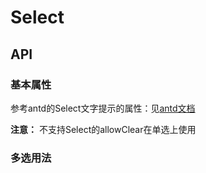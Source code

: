 
<Meta title="Select"  />

# Select

## API

### 基本属性

参考antd的Select文字提示的属性：见[antd文档](https://ant.design/components/select-cn/#API)

**注意：** 不支持Select的allowClear在单选上使用

<Preview>
  <Story name="Demo" story={stories.Demo} />
</Preview>

<Preview>
  <Story name="Size" story={stories.Size} />
</Preview>

### 多选用法

<Preview>
  <Story name="MultipleDemo" story={stories.MultipleDemo} />
</Preview>

